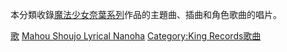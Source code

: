 本分類收錄[[魔法少女奈葉系列|魔法少女奈葉系列]]作品的主題曲、插曲和角色歌曲的唱片。

[[Category:魔法少女奈葉|歌]]
[[Category:按作品分類的動畫歌曲|Mahou Shoujo Lyrical Nanoha]]
[[Category:King_Records歌曲|Category:King Records歌曲]]
<!-- 不應加入[[Category:動畫電影主題曲|Category:動畫電影主題曲]]，因為不是全部作品屬動畫電影 -->